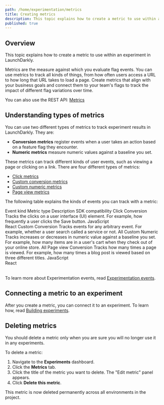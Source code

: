 ```yaml
---
path: /home/experimentation/metrics
title: Creating metrics
description: This topic explains how to create a metric to use within an experiment in LaunchDarkly.
published: true
---
```


## Overview

This topic explains how to create a metric to use within an experiment in LaunchDarkly.

Metrics are the measure against which you evaluate flag events. You can use metrics to track all kinds of things, from how often users access a URL to how long that URL takes to load a page. Create metrics that align with your business goals and connect them to your team's flags to track the impact of different flag variations over time.

<LearnMore>

You can also use the REST API: [Metrics](https://apidocs.launchdarkly.com/tag/Metrics)

</LearnMore>

## Understanding types of metrics

You can use two different types of metrics to track experiment results in LaunchDarkly. They are:

- **Conversion metrics** register events when a user takes an action based on a feature flag they encounter.
- **Numeric metrics** measure numeric values against a baseline you set.

These metrics can track different kinds of user events, such as viewing a page or clicking on a link. There are four different types of metrics:

* [Click metrics](/home/experimentation/metrics/click)
* [Custom conversion metrics](/home/experimentation/metrics/custom-conversion)
* [Custom numeric metrics](/home/experimentation/metrics/custom-numeric)
* [Page view metrics](/home/experimentation/metrics/page-view)

The following table explains the kinds of events you can track with a metric:

<Table>
  <TableHeader>
    <TableHeadCell>Event kind</TableHeadCell>
    <TableHeadCell>Metric type</TableHeadCell>
    <TableHeadCell>Description</TableHeadCell>
    <TableHeadCell>SDK compatibility</TableHeadCell>
  </TableHeader>
  <TableBody>
    <TableRow>
      <TableCell>Click</TableCell>
      <TableCell>Conversion</TableCell>
      <TableCell>
        Tracks the clicks on a user interface (UI) element. For example, how frequently a user clicks the Save button.
      </TableCell>
      <TableCell>JavaScript <br />React</TableCell>
    </TableRow>
    <TableRow>
      <TableCell>Custom</TableCell>
      <TableCell>Conversion</TableCell>
      <TableCell>
        Tracks events for any arbitrary event. For example, whether a user search called a service or not.
      </TableCell>
      <TableCell>All</TableCell>
    </TableRow>
    <TableRow>
      <TableCell>Custom</TableCell>
      <TableCell>Numeric</TableCell>
      <TableCell>
        Tracks increases or decreases in numeric value against a baseline you set. For example, how many items are in a user's cart when they check out of your online store.
      </TableCell>
      <TableCell>All</TableCell>
    </TableRow>
    <TableRow>
      <TableCell>Page view</TableCell>
      <TableCell>Conversion</TableCell>
      <TableCell>
        Tracks how many times a page is viewed. For example, how many times a blog post is viewed based on three different titles.
      </TableCell>
      <TableCell>JavaScript <br />React</TableCell>
    </TableRow>
  </TableBody>
</Table>

To learn more about Experimentation events, read [Experimentation events](/home/experimentation/events).

## Connecting a metric to an experiment

After you create a metric, you can connect it to an experiment. To learn how, read [Building experiments](/home/experimentation/create#building-experiments).

## Deleting metrics

You should delete a metric only when you are sure you will no longer use it in any experiments.

To delete a metric:

1. Navigate to the **Experiments** dashboard.
2. Click the **Metrics** tab.
3. Click the title of the metric you want to delete. The "Edit metric" panel appears.
4. Click **Delete this metric**.

This metric is now deleted permanently across all environments in the project.
